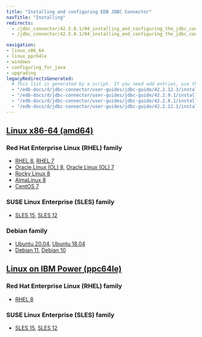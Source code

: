 ```yaml
---
title: "Installing and configuring EDB JDBC Connector"
navTitle: "Installing"
redirects:
  - /jdbc_connector/42.5.0.1/04_installing_and_configuring_the_jdbc_connector
  - /jdbc_connector/42.5.0.1/04_installing_and_configuring_the_jdbc_connector/01_installing_the_connector_with_an_rpm_package

navigation:
- linux_x86_64
- linux_ppc64le
- windows
- configuring_for_java
- upgrading
legacyRedirectsGenerated:
  # This list is generated by a script. If you need add entries, use the `legacyRedirects` key.
  - "/edb-docs/d/jdbc-connector/user-guides/jdbc-guide/42.2.12.3/installing_and_configuring_the_jdbc_connector.html"
  - "/edb-docs/d/jdbc-connector/user-guides/jdbc-guide/42.2.9.1/installing_and_configuring_the_jdbc_connector.html"
  - "/edb-docs/d/jdbc-connector/user-guides/jdbc-guide/42.2.8.1/installing_and_configuring_the_jdbc_connector.html"
  - "/edb-docs/d/jdbc-connector/user-guides/jdbc-guide/42.2.12.1/installing_and_configuring_the_jdbc_connector.html"
---
```


<div id="installing_and_configuring_the_jdbc_connector" class="registered_link"></div>

## [Linux x86-64 (amd64)](linux_x86_64)
### Red Hat Enterprise Linux (RHEL) family
- [RHEL 8](linux_x86_64/jdbc_rhel_8), [RHEL 7](linux_x86_64/jdbc_rhel_7)
- [Oracle Linux (OL) 8](linux_x86_64/jdbc_rhel_8), [Oracle Linux (OL) 7](linux_x86_64/jdbc_rhel_7)
- [Rocky Linux 8](linux_x86_64/jdbc_other_linux_8)
- [AlmaLinux 8](linux_x86_64/jdbc_other_linux_8)
- [CentOS 7](linux_x86_64/jdbc_centos_7)
### SUSE Linux Enterprise (SLES) family
- [SLES 15](linux_x86_64/jdbc_sles_15), [SLES 12](linux_x86_64/jdbc_sles_12)
### Debian family
- [Ubuntu 20.04](linux_x86_64/jdbc_ubuntu_20), [Ubuntu 18.04](linux_x86_64/jdbc_ubuntu_18)
- [Debian 11](linux_x86_64/jdbc_deb_11), [Debian 10](linux_x86_64/jdbc_deb_10)
## [Linux on IBM Power (ppc64le)](linux_ppc64le)
### Red Hat Enterprise Linux (RHEL) family
- [RHEL 8](linux_ppc64le/jdbc_rhel_8)
### SUSE Linux Enterprise (SLES) family
- [SLES 15](linux_ppc64le/jdbc_sles_15), [SLES 12](linux_ppc64le/jdbc_sles_12)
